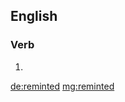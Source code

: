 ==English==

===Verb===
{{head|en|verb form}}

# {{en-past of|remint}}

[[de:reminted]]
[[mg:reminted]]